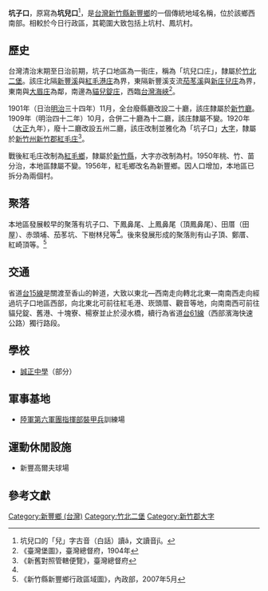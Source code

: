 {{noteTA
|1 = zh-cn:庄; zh-hk:庄; zh-tw:庄;
}}
'''坑子口'''，原寫為'''坑兒口'''<ref>坑兒口的「兒」字古音（白話）讀â，文讀音jî。</ref>，是[[台灣|台灣]][[新竹縣|新竹縣]][[新豐鄉_(台灣)|新豐鄉]]的一個傳統地域名稱，位於該鄉西南部。相較於今日行政區，其範圍大致包括上坑村、鳳坑村。

==歷史==
台灣清治末期至日治前期，坑子口地區為一街庄，稱為「坑兒口庄」，隸屬於[[竹北二堡|竹北二堡]]。該庄北隔[[新豐溪|新豐溪]]與[[紅毛港_(新竹縣)|紅毛港庄]]為界，東隔新豐溪支流[[茄苳溪_(新竹縣)|茄苳溪]]與[[新庄子_(新竹縣新豐鄉)|新庄兒庄]]為界，東南與[[大眉庄|大眉庄]]為鄰，南邊為[[貓兒錠庄|貓兒錠庄]]，西臨[[台灣海峽|台灣海峽]]<ref name="臺灣堡圖">《臺灣堡圖》，臺灣總督府，1904年</ref>。

1901年（日治[[明治|明治]]三十四年）11月，全台廢縣廳改設二十廳，該庄隸屬於[[新竹廳|新竹廳]]。1909年（明治四十二年）10月，合併二十廳為十二廳，該庄隸屬不變。1920年（[[大正|大正]]九年），廢十二廳改設五州二廳，該庄改制並雅化為「坑子口」[[大字|大字]]，隸屬於[[新竹州|新竹州]][[新竹郡|新竹郡]][[紅毛庄|紅毛庄]]<ref>《新舊對照管轄便覽》，臺灣總督府</ref>。

戰後紅毛庄改制為[[紅毛鄉|紅毛鄉]]，隸屬於[[新竹縣|新竹縣]]，大字亦改制為村。1950年桃、竹、苗分治，本地區隸屬不變。1956年，紅毛鄉改名為新豐鄉。因人口增加，本地區已拆分為兩個村。

==聚落==
本地區發展較早的聚落有坑子口、下鳳鼻尾、上鳳鼻尾（頂鳳鼻尾）、田厝（田屋）、赤頭埔、茄苳坑、下樹林兒等<ref name="臺灣堡圖"/>。後來發展形成的聚落則有山子頂、鄭厝、紅崎頂等。<ref>《新竹縣新豐鄉行政區域圖》，內政部，2007年5月</ref>

==交通==
省道[[台15線|台15線]]是關渡至香山的幹道，大致以東北—西南走向轉北北東—南南西走向經過坑子口地區西部，向北東北可前往紅毛港、崁頭厝、觀音等地，向南南西可前往貓兒錠、舊港、十塊寮、楊寮並止於浸水橋，續行為省道[[台61線|台61線]]（西部濱海快速公路）獨行路段。

==學校==
*[[誠正中學|誠正中學]]（部分）

==軍事基地==
*[[陸軍第六軍團指揮部|陸軍第六軍團指揮部]][[裝甲兵|裝甲兵]]訓練場

==運動休閒設施==
*新豐高爾夫球場

==參考文獻==
{{reflist}}

{{新竹郡}}

[[Category:新豐鄉_(台灣)|Category:新豐鄉 (台灣)]]
[[Category:竹北二堡|Category:竹北二堡]]
[[Category:新竹郡大字|Category:新竹郡大字]]